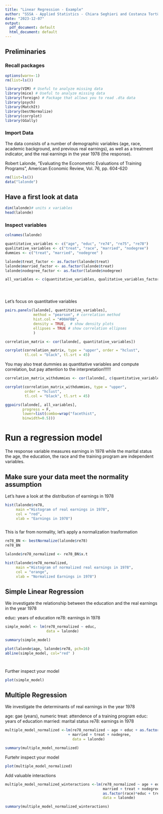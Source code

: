 ```yaml
---
title: "Linear Regression - Example"
author: "SSSA - Applied Statistics - Chiara Seghieri and Costanza Tortù"
date: "2023-12-07"
output:
  pdf_document: default
  html_document: default
---
```


## Preliminaries

### Recall packages

```r

options(warn=-1)
rm(list=ls())

library(VIM) # Useful to analyze missing data 
library(mice) # Useful to analyze missing data 
library(foreign) # Package that allows you to read .dta data
library(psych)
library(MatchIt)
library(bestNormalize)
library(corrplot)
library(GGally)

```

### Import Data

The data consists of a number of demographic variables (age, race, academic background, and previous real earnings), as well as a treatment indicator, and the real earnings in the year 1978 (the response).

Robert Lalonde, "Evaluating the Econometric Evaluations of Training Programs", American Economic Review, Vol. 76, pp. 604-620

```r
rm(list=ls())
data("lalonde")


```


## Have a first look at data


```r
dim(lalonde)# units x variables
head(lalonde)


```


### Inspect variables


```r

colnames(lalonde)

quantitative_variables <- c("age", "educ", "re74", "re75", "re78")
qualitative_variables <- c("treat", "race", "married", "nodegree")
dummies <- c("treat", "married", "nodegree" )

lalonde$treat_factor <- as.factor(lalonde$treat)
lalonde$married_factor <- as.factor(lalonde$treat)
lalonde$nodegree_factor <- as.factor(lalonde$nodegree)

all_variables <- c(quantitative_variables, qualitative_variables_factors)





```

Let's focus on quantitative variables

```r

pairs.panels(lalonde[, quantitative_variables], 
             method = "pearson", # correlation method
             hist.col = "#00AFBB",
             density = TRUE,  # show density plots
             ellipses = TRUE # show correlation ellipses
             )

correlation_matrix <- cor(lalonde[, quantitative_variables])

corrplot(correlation_matrix, type = "upper", order = "hclust", 
         tl.col = "black", tl.srt = 45)

```
You may also treat dummies as quantitative variables and compute correlation, but pay attention to the interpretation!!!!!!


```r

correlation_matrix_withdummies <- cor(lalonde[, c(quantitative_variables,dummies)])

corrplot(correlation_matrix_withdummies, type = "upper", 
         order = "hclust", 
         tl.col = "black", tl.srt = 45)

```

```r

ggpairs(lalonde[, all_variables],
        progress = F,
        lower=list(combo=wrap("facethist",  
        binwidth=0.5)))

```





# Run a regression model

The response variable measures earnings in 1978 while the marital status the age, the education, the race and the training program are independent variables.

## Make sure your data meet the normality assumption 

Let's have a look at the distribution of earnings in 1978

```r

hist(lalonde$re78, 
     main ="Histogram of real earnings in 1978",
     col = "red",
     xlab = "Earnings in 1978")



```
This is far from normality, let's apply a normalization trasformation

```r

re78_BN <- bestNormalize(lalonde$re78)
re78_BN

lalonde$re78_normalized <- re78_BN$x.t

hist(lalonde$re78_normalized,
     main ="Histogram of normalized real earnings in 1978",
     col = "orange",
     xlab = "Normalized Earnings in 1978")


```



## Simple Linear Regression

We investigate the relationship between the education and the real earnings in the year 1978

educ: years of education
re78: earnings in 1978


```r


simple_model <- lm(re78_normalized ~ educ, 
                   data = lalonde)

summary(simple_model)

plot(lalonde$age, lalonde$re78, pch=16)
abline(simple_model, col="red" )




```

Further inspect your model

```r

plot(simple_model)

```



## Multiple Regression

We investigate the determinants of real earnings in the year 1978

age:  gae (years), numeric
treat: attendence of a training program
educ: years of education
married: marital status
re78: earnings in 1978

```r


multiple_model_normalized <-lm(re78_normalized ~ age + educ + as.factor(race) 
                             + married + treat + nodegree, 
                               data = lalonde)

summary(multiple_model_normalized)


```
Furtehr inspect your model

```r
plot(multiple_model_normalized)

```



Add valuable interactions

```r


multiple_model_normalized_winteractions <-lm(re78_normalized ~ age + educ + as.factor(race) +
                                             married + treat + nodegree +
                                             as.factor(race)*educ + treat*married, 
                                             data = lalonde)

summary(multiple_model_normalized_winteractions)

```

